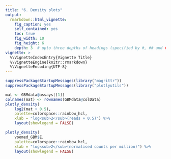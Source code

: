 ```yaml
---
title: "6. Density plots"
output:
  rmarkdown::html_vignette:
    fig_caption: yes
    self_contained: yes
    toc: true
    fig_width: 10
    fig_height: 6
    depth: 3  # upto three depths of headings (specified by #, ## and ###)  
vignette: >
  %\VignetteIndexEntry{Vignette Title}
  %\VignetteEngine{knitr::rmarkdown}
  %\VignetteEncoding{UTF-8}
---
```


```r
suppressPackageStartupMessages(library("magrittr"))
suppressPackageStartupMessages(library("plotlyutils"))
```



```r
mat <- GBMdata@assays[[1]]
colnames(mat) <- rownames(GBMdata@colData)
plotly_density(
    log2(mat + 0.5), 
    palette=colorspace::rainbow_hcl,
    xlab = "log<sub>2</sub>(reads + 0.5)") %>% 
    layout(showlegend = FALSE)

```
```r
plotly_density(
    voomed_GBM$E, 
    palette=colorspace::rainbow_hcl,
    xlab = "log<sub>2</sub>(normalised counts per million)") %>%
    layout(showlegend = FALSE)


```
